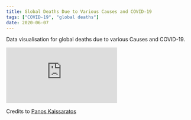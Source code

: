 ```yaml
---
title: Global Deaths Due to Various Causes and COVID-19
tags: ["COVID-19", "global deaths"]
date: 2020-06-07
---
```


Data visualisation for global deaths due to various Causes and COVID-19.

<Embed
    src="https://flo.uri.sh/visualisation/2645529/embed"
/>

Credits to [Panos Kaissaratos](https://app.flourish.studio/@pkaissaratos)